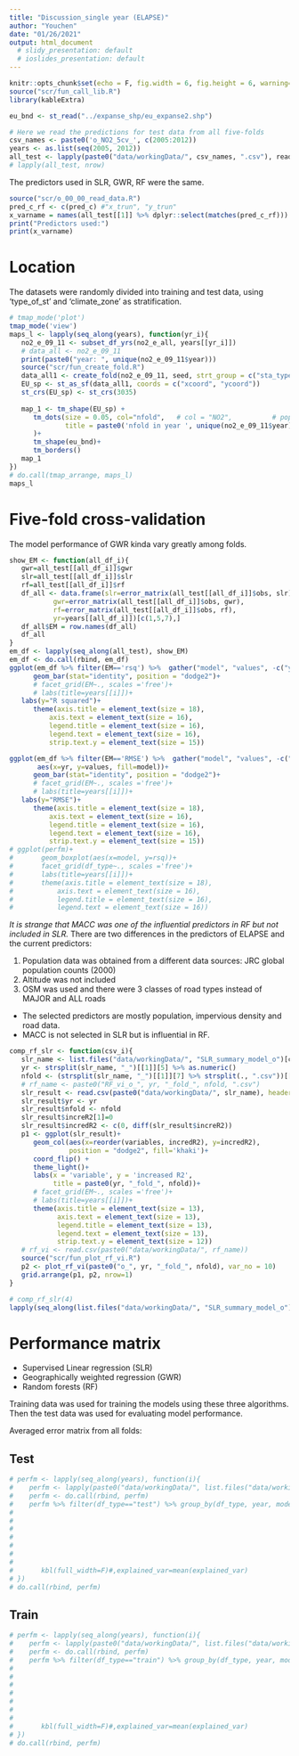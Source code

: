 ```yaml
---
title: "Discussion_single year (ELAPSE)"
author: "Youchen"
date: "01/26/2021"
output: html_document
  # slidy_presentation: default
  # ioslides_presentation: default
---
```


```r
knitr::opts_chunk$set(echo = F, fig.width = 6, fig.height = 6, warning=F)
source("scr/fun_call_lib.R")
library(kableExtra)
```
```r
eu_bnd <- st_read("../expanse_shp/eu_expanse2.shp")

```

```r
# Here we read the predictions for test data from all five-folds
csv_names <- paste0('o_NO2_5cv_', c(2005:2012))
years <- as.list(seq(2005, 2012))
all_test <- lapply(paste0("data/workingData/", csv_names, ".csv"), read.csv)
# lapply(all_test, nrow)
```

The predictors used in SLR, GWR, RF were the same.

```r
source("scr/o_00_00_read_data.R")
pred_c_rf <- c(pred_c) #"x_trun", "y_trun"
x_varname = names(all_test[[1]] %>% dplyr::select(matches(pred_c_rf)))
print("Predictors used:")
print(x_varname)


```

# Location

The datasets were randomly divided into training and test data, using 'type_of_st' and 'climate_zone' as stratification.


```r
# tmap_mode('plot')
tmap_mode('view')
maps_l <- lapply(seq_along(years), function(yr_i){
   no2_e_09_11 <- subset_df_yrs(no2_e_all, years[[yr_i]])
   # data_all <- no2_e_09_11
   print(paste0("year: ", unique(no2_e_09_11$year)))
   source("scr/fun_create_fold.R")
   data_all1 <- create_fold(no2_e_09_11, seed, strt_group = c("sta_type", "zoneID"))
   EU_sp <- st_as_sf(data_all1, coords = c("xcoord", "ycoord"))
   st_crs(EU_sp) <- st_crs(3035)
   
   map_1 <- tm_shape(EU_sp) +
      tm_dots(size = 0.05, col="nfold",   # col = "NO2",          # popup.vars for showing values
              title = paste0('nfold in year ', unique(no2_e_09_11$year)), palette=viridis(5), style = "cat"  #,  palette=viridis(5), style=="fixed"
      )+
      tm_shape(eu_bnd)+
      tm_borders()
   map_1
})
# do.call(tmap_arrange, maps_l)
maps_l
```

# Five-fold cross-validation

The model performance of GWR kinda vary greatly among folds.

```r


show_EM <- function(all_df_i){
   gwr=all_test[[all_df_i]]$gwr
   slr=all_test[[all_df_i]]$slr
   rf=all_test[[all_df_i]]$rf
   df_all <- data.frame(slr=error_matrix(all_test[[all_df_i]]$obs, slr),
           gwr=error_matrix(all_test[[all_df_i]]$obs, gwr),
           rf=error_matrix(all_test[[all_df_i]]$obs, rf),
           yr=years[[all_df_i]])[c(1,5,7),]
   df_all$EM = row.names(df_all)
   df_all
}
em_df <- lapply(seq_along(all_test), show_EM)
em_df <- do.call(rbind, em_df)
ggplot(em_df %>% filter(EM=='rsq') %>%  gather("model", "values", -c("yr", "EM")), aes(x=yr, y=values, fill=model))+
      geom_bar(stat="identity", position = "dodge2")+
      # facet_grid(EM~., scales ='free')+
      # labs(title=years[[i]])+
   labs(y="R squared")+
      theme(axis.title = element_text(size = 18),
          axis.text = element_text(size = 16),
          legend.title = element_text(size = 16),
          legend.text = element_text(size = 16),
          strip.text.y = element_text(size = 15))

ggplot(em_df %>% filter(EM=='RMSE') %>%  gather("model", "values", -c("yr", "EM")), 
       aes(x=yr, y=values, fill=model))+
      geom_bar(stat="identity", position = "dodge2")+
      # facet_grid(EM~., scales ='free')+
      # labs(title=years[[i]])+
   labs(y="RMSE")+
      theme(axis.title = element_text(size = 18),
          axis.text = element_text(size = 16),
          legend.title = element_text(size = 16),
          legend.text = element_text(size = 16),
          strip.text.y = element_text(size = 15))
# ggplot(perfm)+
#       geom_boxplot(aes(x=model, y=rsq))+
#       facet_grid(df_type~., scales ='free')+
#       labs(title=years[[i]])+
#       theme(axis.title = element_text(size = 18),
#           axis.text = element_text(size = 16),
#           legend.title = element_text(size = 16),
#           legend.text = element_text(size = 16))


```

*It is strange that MACC was one of the influential predictors in RF but not included in SLR.*
There are two differences in the predictors of ELAPSE and the current predictors:

1. Population data was obtained from a different data sources: JRC global population counts (2000)
2. Altitude was not included
3. OSM was used and there were 3 classes of road types instead of MAJOR and ALL roads


* The selected predictors are mostly population, impervious density and road data.
* MACC is not selected in SLR but is influential in RF.


```r
comp_rf_slr <- function(csv_i){
   slr_name <- list.files("data/workingData/", "SLR_summary_model_o")[csv_i]
   yr <- strsplit(slr_name, "_")[[1]][5] %>% as.numeric()
   nfold <- (strsplit(slr_name, "_")[[1]][7] %>% strsplit(., ".csv"))[[1]] %>% as.numeric()
   # rf_name <- paste0("RF_vi_o_", yr, "_fold_", nfold, ".csv")
   slr_result <- read.csv(paste0("data/workingData/", slr_name), header=T)
   slr_result$yr <- yr
   slr_result$nfold <- nfold
   slr_result$increR2[1]=0
   slr_result$incredR2 <- c(0, diff(slr_result$increR2))
   p1 <- ggplot(slr_result)+
      geom_col(aes(x=reorder(variables, incredR2), y=incredR2), 
               position = "dodge2", fill='khaki')+
      coord_flip() +
      theme_light()+
      labs(x = 'variable', y = 'increased R2',
           title = paste0(yr, "_fold_", nfold))+
      # facet_grid(EM~., scales ='free')+
      # labs(title=years[[i]])+
      theme(axis.title = element_text(size = 13),
            axis.text = element_text(size = 13),
            legend.title = element_text(size = 13),
            legend.text = element_text(size = 13),
            strip.text.y = element_text(size = 12))
   # rf_vi <- read.csv(paste0("data/workingData/", rf_name))
   source("scr/fun_plot_rf_vi.R")
   p2 <- plot_rf_vi(paste0("o_", yr, "_fold_", nfold), var_no = 10)
   grid.arrange(p1, p2, nrow=1)
}

# comp_rf_slr(4)
lapply(seq_along(list.files("data/workingData/", "SLR_summary_model_o")), comp_rf_slr)
```

# Performance matrix

* Supervised Linear regression (SLR)
* Geographically weighted regression (GWR)
* Random forests (RF)

Training data was used for training the models using these three algorithms. Then the test data was used for evaluating model performance.

Averaged error matrix from all folds:

## Test

```r
# perfm <- lapply(seq_along(years), function(i){
#    perfm <- lapply(paste0("data/workingData/", list.files("data/workingData/", paste0("perf_m_run2_", years[[i]]))), read.csv)
#    perfm <- do.call(rbind, perfm)
#    perfm %>% filter(df_type=="test") %>% group_by(df_type, year, model) %>% summarise(RMSE=mean(RMSE),
#                                                                                       # RRMSE=mean(RRMSE),
#                                                                                       # IQR=mean(IQR),
#                                                                                       # rIQR=mean(rIQR),
#                                                                                       # MAE=mean(MAE),
#                                                                                       # rMAE=mean(rMAE),
#                                                                                       # rsq_sd=sd(rsq),
#                                                                                       rsq=mean(rsq)) %>% 
#       kbl(full_width=F)#,explained_var=mean(explained_var)
# })
# do.call(rbind, perfm)
```




## Train

```r
# perfm <- lapply(seq_along(years), function(i){
#    perfm <- lapply(paste0("data/workingData/", list.files("data/workingData/", paste0("perf_m_o_", years[[i]]))), read.csv)
#    perfm <- do.call(rbind, perfm)
#    perfm %>% filter(df_type=="train") %>% group_by(df_type, year, model) %>% summarise(RMSE=mean(RMSE),
#                                                                                       # RRMSE=mean(RRMSE),
#                                                                                       # IQR=mean(IQR),
#                                                                                       # rIQR=mean(rIQR),
#                                                                                       # MAE=mean(MAE),
#                                                                                       # rMAE=mean(rMAE),
#                                                                                       # rsq_sd=sd(rsq),
#                                                                                       rsq=mean(rsq)) %>% 
#       kbl(full_width=F)#,explained_var=mean(explained_var)
# })
# do.call(rbind, perfm)
```



